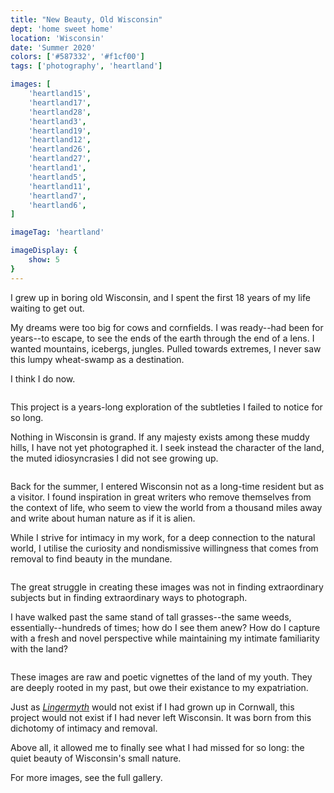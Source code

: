 ```yaml
---
title: "New Beauty, Old Wisconsin"
dept: 'home sweet home'
location: 'Wisconsin'
date: 'Summer 2020'
colors: ['#587332', '#f1cf00']
tags: ['photography', 'heartland']

images: [
    'heartland15',
    'heartland17',
    'heartland28',
    'heartland3',
    'heartland19',
    'heartland12',
    'heartland26',
    'heartland27',
    'heartland1',
    'heartland5',
    'heartland11',
    'heartland7',
    'heartland6',
]

imageTag: 'heartland'

imageDisplay: {
    show: 5
}
---
```



I grew up in boring old Wisconsin, and I spent the first 18 years of my life waiting to get out.

My dreams were too big for cows and cornfields. I was ready--had been for years--to escape, to see the ends of the earth through the end of a lens. I wanted mountains, icebergs, jungles. Pulled towards extremes, I never saw this lumpy wheat-swamp as a destination.

I think I do now. 

<Img imgKey="heartland17" />

This project is a years-long exploration of the subtleties I failed to notice for so long.

Nothing in Wisconsin is grand. If any majesty exists among these muddy hills, I have not yet photographed it. I seek instead the character of the land, the muted idiosyncrasies I did not see growing up. 

<Img imgKey="heartland28" />

Back for the summer, I entered Wisconsin not as a long-time resident but as a visitor. I found inspiration in great writers who remove themselves from the context of life, who seem to view the world from a thousand miles away and write about human nature as if it is alien.

While I strive for intimacy in my work, for a deep connection to the natural world, I utilise the curiosity and nondismissive willingness that comes from removal to find beauty in the mundane. 

<Img imgKey="heartland3" />

The great struggle in creating these images was not in finding extraordinary subjects but in finding extraordinary ways to photograph.

I have walked past the same stand of tall grasses--the same weeds, essentially--hundreds of times; how do I see them anew? How do I capture with a fresh and novel perspective while maintaining my intimate familiarity with the land? 

<Img imgKey="heartland19" />

These images are raw and poetic vignettes of the land of my youth. They are deeply rooted in my past, but owe their existance to my expatriation.

Just as _[Lingermyth](/a/myth)_ would not exist if I had grown up in Cornwall, this project would not exist if I had never left Wisconsin. It was born from this dichotomy of intimacy and removal.

Above all, it allowed me to finally see what I had missed for so long: the quiet beauty of Wisconsin's small nature.

For more images, see the <Lightbox>full gallery</Lightbox>.